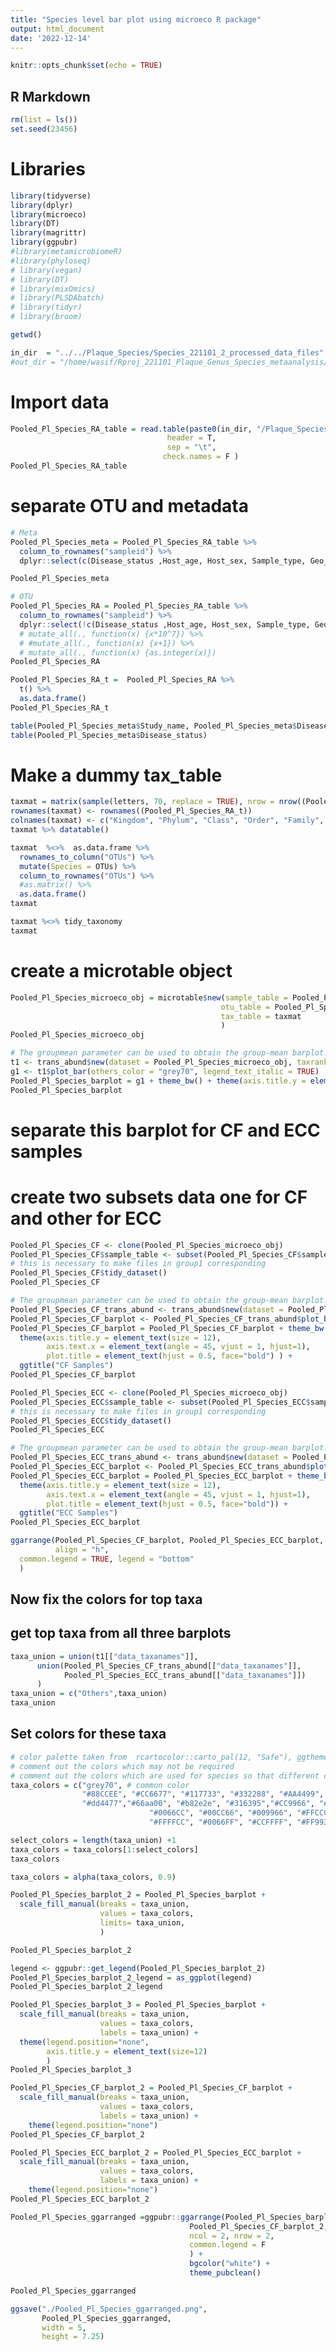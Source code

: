 ```yaml
---
title: "Species level bar plot using microeco R package"
output: html_document
date: '2022-12-14'
---
```


```r
knitr::opts_chunk$set(echo = TRUE)
```

## R Markdown

```r
rm(list = ls())
set.seed(23456)
```

# Libraries

```r
library(tidyverse)
library(dplyr)
library(microeco)
library(DT)
library(magrittr)
library(ggpubr)
#library(metamicrobiomeR)
#library(phyloseq)
# library(vegan)
# library(DT)
# library(mixOmics)
# library(PLSDAbatch)
# library(tidyr)
# library(broom)
```


```r
getwd()
```

```r
in_dir  = "../../Plaque_Species/Species_221101_2_processed_data_files"
#out_dir = "/home/wasif/Rproj_221101_Plaque_Genus_Species_metaanalysis/Plaque_Species/Species_221101_2_processed_data_files"
```

# Import data

```r
Pooled_Pl_Species_RA_table = read.table(paste0(in_dir, "/Plaque_Species_relative_abundance_OTU_table_with_meta_data.txt"),
                                   header = T,
                                   sep = "\t",
                                  check.names = F )
Pooled_Pl_Species_RA_table
```

# separate OTU and metadata

```r
# Meta
Pooled_Pl_Species_meta = Pooled_Pl_Species_RA_table %>% 
  column_to_rownames("sampleid") %>% 
  dplyr::select(c(Disease_status ,Host_age, Host_sex, Sample_type, Geo_location, Study_name))  

Pooled_Pl_Species_meta

# OTU
Pooled_Pl_Species_RA = Pooled_Pl_Species_RA_table %>% 
  column_to_rownames("sampleid") %>% 
  dplyr::select(!c(Disease_status ,Host_age, Host_sex, Sample_type, Geo_location, Study_name))
  # mutate_all(., function(x) {x*10^7}) %>%
  # #mutate_all(., function(x) {x+1}) %>%
  # mutate_all(., function(x) {as.integer(x)})
Pooled_Pl_Species_RA

Pooled_Pl_Species_RA_t =  Pooled_Pl_Species_RA %>%
  t() %>%
  as.data.frame()
Pooled_Pl_Species_RA_t
```

```r
table(Pooled_Pl_Species_meta$Study_name, Pooled_Pl_Species_meta$Disease_status)
table(Pooled_Pl_Species_meta$Disease_status)
```
# Make a dummy tax_table
```r
taxmat = matrix(sample(letters, 70, replace = TRUE), nrow = nrow((Pooled_Pl_Species_RA_t)), ncol = 6)
rownames(taxmat) <- rownames((Pooled_Pl_Species_RA_t))
colnames(taxmat) <- c("Kingdom", "Phylum", "Class", "Order", "Family", "Species")
taxmat %>% datatable()

taxmat  %<>%  as.data.frame %>% 
  rownames_to_column("OTUs") %>% 
  mutate(Species = OTUs) %>% 
  column_to_rownames("OTUs") %>% 
  #as.matrix() %>% 
  as.data.frame()
taxmat

taxmat %<>% tidy_taxonomy
taxmat
```


# create a microtable object

```r
Pooled_Pl_Species_microeco_obj = microtable$new(sample_table = Pooled_Pl_Species_meta,
                                               otu_table = Pooled_Pl_Species_RA_t,
                                               tax_table = taxmat
                                               )
Pooled_Pl_Species_microeco_obj
```

```r
# The groupmean parameter can be used to obtain the group-mean barplot.
t1 <- trans_abund$new(dataset = Pooled_Pl_Species_microeco_obj, taxrank = "Species", ntaxa = 10, use_percentage = FALSE, groupmean = "Disease_status")
g1 <- t1$plot_bar(others_color = "grey70", legend_text_italic = TRUE)
Pooled_Pl_Species_barplot = g1 + theme_bw() + theme(axis.title.y = element_text(size = 18))
Pooled_Pl_Species_barplot
```


# separate this barplot for CF and ECC samples
# create two subsets data one for CF and other for ECC
```r
Pooled_Pl_Species_CF <- clone(Pooled_Pl_Species_microeco_obj)
Pooled_Pl_Species_CF$sample_table <- subset(Pooled_Pl_Species_CF$sample_table, Disease_status == "CF")
# this is necessary to make files in group1 corresponding
Pooled_Pl_Species_CF$tidy_dataset()
Pooled_Pl_Species_CF
```
```r
# The groupmean parameter can be used to obtain the group-mean barplot.
Pooled_Pl_Species_CF_trans_abund <- trans_abund$new(dataset = Pooled_Pl_Species_CF, taxrank = "Species", ntaxa = 10, use_percentage = FALSE, groupmean = "Study_name")
Pooled_Pl_Species_CF_barplot <- Pooled_Pl_Species_CF_trans_abund$plot_bar(others_color = "grey70", legend_text_italic = FALSE)
Pooled_Pl_Species_CF_barplot = Pooled_Pl_Species_CF_barplot + theme_bw() + 
  theme(axis.title.y = element_text(size = 12),
        axis.text.x = element_text(angle = 45, vjust = 1, hjust=1),
        plot.title = element_text(hjust = 0.5, face="bold") ) +
  ggtitle("CF Samples")
Pooled_Pl_Species_CF_barplot
```

```r
Pooled_Pl_Species_ECC <- clone(Pooled_Pl_Species_microeco_obj)
Pooled_Pl_Species_ECC$sample_table <- subset(Pooled_Pl_Species_ECC$sample_table, Disease_status == "ECC")
# this is necessary to make files in group1 corresponding
Pooled_Pl_Species_ECC$tidy_dataset()
Pooled_Pl_Species_ECC
```

```r
# The groupmean parameter can be used to obtain the group-mean barplot.
Pooled_Pl_Species_ECC_trans_abund <- trans_abund$new(dataset = Pooled_Pl_Species_ECC, taxrank = "Species", ntaxa = 10, use_percentage = FALSE, groupmean = "Study_name")
Pooled_Pl_Species_ECC_barplot <- Pooled_Pl_Species_ECC_trans_abund$plot_bar(others_color = "grey70", legend_text_italic = FALSE)
Pooled_Pl_Species_ECC_barplot = Pooled_Pl_Species_ECC_barplot + theme_bw() + 
  theme(axis.title.y = element_text(size = 12),
        axis.text.x = element_text(angle = 45, vjust = 1, hjust=1),
        plot.title = element_text(hjust = 0.5, face="bold")) +
  ggtitle("ECC Samples")
Pooled_Pl_Species_ECC_barplot
```

```r
ggarrange(Pooled_Pl_Species_CF_barplot, Pooled_Pl_Species_ECC_barplot, Pooled_Pl_Species_barplot,
          align = "h",
  common.legend = TRUE, legend = "bottom"
  )
```

## Now fix the colors for top taxa

## get top taxa from all three barplots
```r
taxa_union = union(t1[["data_taxanames"]],
      union(Pooled_Pl_Species_CF_trans_abund[["data_taxanames"]],
            Pooled_Pl_Species_ECC_trans_abund[["data_taxanames"]])
      )
taxa_union = c("Others",taxa_union)
taxa_union
```

## Set colors for these taxa
```r
# color palette taken from  rcartocolor::carto_pal(12, "Safe"), ggthemes::gdocs_pal()(10) and more
# comment out the colors which may not be required 
# comment out the colors which are used for species so that different colors will be used for genus_level
taxa_colors = c("grey70", # common color
                "#88CCEE", "#CC6677", "#117733", "#332288", "#AA4499", "#44AA99", "#999933" ,"#661100" ,"#3366cc", "#dc3912", "#990099", "#0099c6", # These colors will be used for species
                "#dd4477","#66aa00", "#b82e2e", "#316395","#CC9966", "#FF9900", "#006633","#FF0099","#6600CC", "#FFCC66", "#33CCFF",
                               "#0066CC", "#00CC66", "#009966", "#FFCCCC", "#CC0033", "#663300", "#FF9966", "#FF6666", "#33CC33", "#ff3399", "#993399","#FFCC33",
                               "#FFFFCC", "#0066FF", "#CCFFFF", "#FF9933", "#6600FF", "#99CCFF")

select_colors = length(taxa_union) +1
taxa_colors = taxa_colors[1:select_colors]
taxa_colors

taxa_colors = alpha(taxa_colors, 0.9)
```





```r
Pooled_Pl_Species_barplot_2 = Pooled_Pl_Species_barplot + 
  scale_fill_manual(breaks = taxa_union,
                    values = taxa_colors,
                    limits= taxa_union,
                    ) 

Pooled_Pl_Species_barplot_2
```


```r
legend <- ggpubr::get_legend(Pooled_Pl_Species_barplot_2)
Pooled_Pl_Species_barplot_2_legend = as_ggplot(legend)
Pooled_Pl_Species_barplot_2_legend
```


```r
Pooled_Pl_Species_barplot_3 = Pooled_Pl_Species_barplot + 
  scale_fill_manual(breaks = taxa_union,
                    values = taxa_colors,
                    labels = taxa_union) +
  theme(legend.position="none",
        axis.title.y = element_text(size=12)
        )
Pooled_Pl_Species_barplot_3
```


```r
Pooled_Pl_Species_CF_barplot_2 = Pooled_Pl_Species_CF_barplot + 
  scale_fill_manual(breaks = taxa_union,
                    values = taxa_colors,
                    labels = taxa_union) +
    theme(legend.position="none") 
Pooled_Pl_Species_CF_barplot_2
```

```r
Pooled_Pl_Species_ECC_barplot_2 = Pooled_Pl_Species_ECC_barplot + 
  scale_fill_manual(breaks = taxa_union,
                    values = taxa_colors,
                    labels = taxa_union) +
    theme(legend.position="none") 
Pooled_Pl_Species_ECC_barplot_2
```



```r
Pooled_Pl_Species_ggarranged =ggpubr::ggarrange(Pooled_Pl_Species_barplot_3, Pooled_Pl_Species_barplot_2_legend,
                                        Pooled_Pl_Species_CF_barplot_2, Pooled_Pl_Species_ECC_barplot_2,
                                        ncol = 2, nrow = 2,
                                        common.legend = F
                                        ) + 
                                        bgcolor("white") +
                                        theme_pubclean()

Pooled_Pl_Species_ggarranged

ggsave("./Pooled_Pl_Species_ggarranged.png",
       Pooled_Pl_Species_ggarranged,
       width = 5,
       height = 7.25)
```



